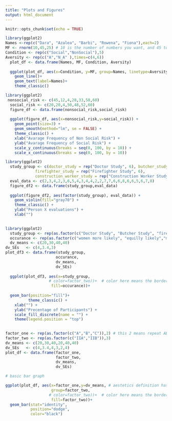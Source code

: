 ```yaml
---
title: "Plots and Figures"
output: html_document
---
```


```r
knitr::opts_chunk$set(echo = TRUE)
```


```r
library(ggplot2)
Names <-rep(c("Dara", "Azalea", "Barbi", "Rowena", "Fiona"),each=2)
MF <- rnorm(10,45,25) # 10 is the number of numbers you want, and 45 to 25 is the range
Condition <- rep(c("Social","NonSocial"),5)
Aversity <- rep(c("A","N_A" ),times=c(4,6))
  plot_df <- data.frame(Names, MF, Condition, Aversity)
  
  ggplot(plot_df, aes(x=Condition, y=MF, group=Names, linetype=Aversity))+
    geom_line()+
    geom_text(label=Names)+
    theme_classic()


```



```r
library(ggplot2)
 nonsocial_risk <- c(45,12,4,28,33,58,60)
  social_risk <- c(20,20,4,50,48,52,60)
  figure_df <- data.frame(nonsocial_risk,social_risk)
  
  ggplot(figure_df, aes(x=nonsocial_risk,y=social_risk)) + 
    geom_point(size=3) + 
    geom_smooth(method="lm", se = FALSE) +
    theme_classic() +
    xlab("Avarage Frequency of Non Social Risk") +
    ylab("Avarage Frequency of Social Risk") +
    scale_y_continuous(breaks = seq(0, 100, by = 10)) +
    scale_x_continuous(breaks = seq(0, 100, by = 10))


```

```r
library(ggplot2)
  study_group <- c(doctor_study = rep("Doctor Study", 6), butcher_study = rep("Butcher Study", 6), 
             firefighter_study = rep("Firefighter Study", 6), 
             construction_worker_study = rep("Construction Worker Study", 6))
  eval_data <- c(2,3,4,2,3,6,5,4,3,4,4,2,2,7,7,6,6,8,6,6,5,6,7,8)
  figure_df2 <- data.frame(study_group,eval_data)
  
  ggplot(figure_df2, aes(factor(study_group), eval_data)) +
    geom_violin(fill="gray70") +
    theme_classic() +
    ylab("Person X evaluations") +
    xlab("")
  
```

```r
library(ggplot2)
  study_group <- rep(as.factor(c("Doctor Study", "Butcher Study", "firefighter_study", "Construction Worker Study")),3)
  occurance <- rep(as.factor(c("women more likely", "equilly likely","man more likely")),4)
  dv_means <- c(20,30,40,40)
dv_SEs   <- c(4,3.4,3)
plot_df3 <- data.frame(study_group,
                      occurance,
                      dv_means,
                      dv_SEs)
  
  ggplot(plot_df3, aes(x=study_group,
                   # color=factor_two))+  # color here means the border collor
                    fill=occurance))+
                  
  geom_bar(position="fill")+
          theme_classic() +
    xlab("") +
    ylab("Precentage of Participants") +
    scale_fill_discrete(name = "") +
    theme(legend.position = "top")
  
```

```r
factor_one <- rep(as.factor(c("A","B","C")),2) # this 2 means repeat ABC twice
factor_two <- rep(as.factor(c("IIA","IIB")),3)
dv_means <- c(20,30,40,20,40,40)
dv_SEs   <- c(4,3.4,4,3,2,4)
plot_df <- data.frame(factor_one,
                      factor_two,
                      dv_means,
                      dv_SEs)

# basic bar graph

ggplot(plot_df, aes(x=factor_one,y=dv_means, # aestetics definition has gotten 
                    group=factor_two, 
                   # color=factor_two))+  # color here means the border collor
                    fill=factor_two))+
  geom_bar(stat="identity", 
           position="dodge",
           color="black")
```



